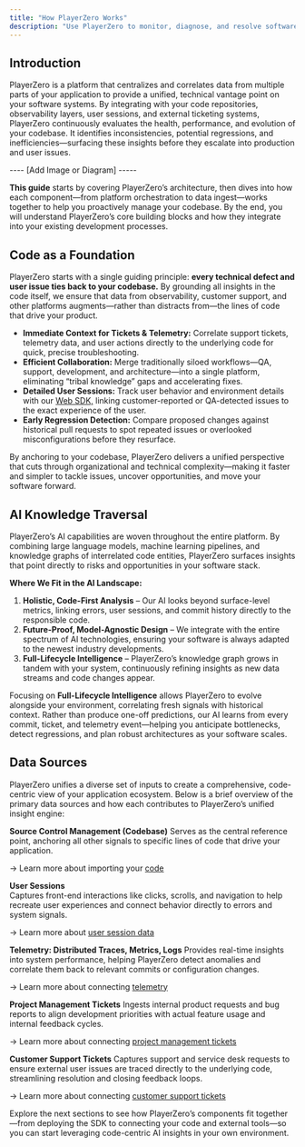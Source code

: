 ```yaml
---
title: "How PlayerZero Works"
description: "Use PlayerZero to monitor, diagnose, and resolve software issues before they reach your users."
---
```


## Introduction

PlayerZero is a platform that centralizes and correlates data from multiple parts of your application  to provide a unified, technical vantage point on your software systems. By integrating with your code repositories, observability layers, user sessions, and external ticketing systems, PlayerZero continuously evaluates the health, performance, and evolution of your codebase. It identifies inconsistencies, potential regressions, and inefficiencies—surfacing these insights before they escalate into production and user issues.

---- [Add Image or Diagram] -----

**This guide** starts by covering PlayerZero’s architecture, then dives into how each component—from platform orchestration to data ingest—works together to help you proactively manage your codebase. By the end, you will understand PlayerZero’s core building blocks and how they integrate into your existing development processes.

## Code as a Foundation

PlayerZero starts with a single guiding principle: **every technical defect and user issue ties back to your codebase.** By grounding all insights in the code itself, we ensure that data from observability, customer support, and other platforms augments—rather than distracts from—the lines of code that drive your product.

- **Immediate Context for Tickets & Telemetry:** Correlate support tickets, telemetry data, and user actions directly to the underlying code for quick, precise troubleshooting.
- **Efficient Collaboration:** Merge traditionally siloed workflows—QA, support, development, and architecture—into a single platform, eliminating “tribal knowledge” gaps and accelerating fixes.
- **Detailed User Sessions:** Track user behavior and environment details with our [Web SDK,](https://www.notion.so/How-PlayerZero-Works-1ae492ddc5be80568dccd81aa438f997?pvs=21) linking customer-reported or QA-detected issues to the exact experience of the user.
- **Early Regression Detection:** Compare proposed changes against historical pull requests to spot repeated issues or overlooked misconfigurations before they resurface.

By anchoring to your codebase, PlayerZero delivers a unified perspective that cuts through organizational and technical complexity—making it faster and simpler to tackle issues, uncover opportunities, and move your software forward.

## AI Knowledge Traversal

PlayerZero’s AI capabilities are woven throughout the entire platform. By combining large language models, machine learning pipelines, and knowledge graphs of interrelated code entities, PlayerZero surfaces insights that point directly to risks and opportunities in your software stack.

**Where We Fit in the AI Landscape:**

1. **Holistic, Code-First Analysis** – Our AI looks beyond surface-level metrics, linking errors, user sessions, and commit history directly to the responsible code.
2. **Future-Proof, Model-Agnostic Design** – We integrate with the entire spectrum of AI technologies, ensuring your software is always adapted to the newest industry developments.
3. **Full-Lifecycle Intelligence** – PlayerZero’s knowledge graph grows in tandem with your system, continuously refining insights as new data streams and code changes appear.

Focusing on **Full-Lifecycle Intelligence** allows PlayerZero to evolve alongside your environment, correlating fresh signals with historical context. Rather than produce one-off predictions, our AI learns from every commit, ticket, and telemetry event—helping you anticipate bottlenecks, detect regressions, and plan robust architectures as your software scales.

## Data Sources

PlayerZero unifies a diverse set of inputs to create a comprehensive, code-centric view of your application ecosystem. Below is a brief overview of the primary data sources and how each contributes to PlayerZero’s unified insight engine:

**Source Control Management (Codebase)**
Serves as the central reference point, anchoring all other signals to specific lines of code that drive your application.
    
  → Learn more about importing your [code](/connect-data-to-playerzero/source-control-management)

**User Sessions**  
  Captures front-end interactions like clicks, scrolls, and navigation to help recreate user experiences and connect behavior directly to errors and system signals.  

  → Learn more about [user session data](/connect-data-to-playerzero/user-session-data)
    
**Telemetry: Distributed Traces, Metrics, Logs**
Provides real-time insights into system performance, helping PlayerZero detect anomalies and correlate them back to relevant commits or configuration changes.
    
   → Learn more about connecting [telemetry](/connect-data-to-playerzero/backend-telemetry)
    
**Project Management Tickets**
Ingests internal product requests and bug reports to align development priorities with actual feature usage and internal feedback cycles.
    
   → Learn more about connecting [project management tickets](/connect-data-to-playerzero/product-ticketing)

    
**Customer Support Tickets**
Captures support and service desk requests to ensure external user issues are traced directly to the underlying code, streamlining resolution and closing feedback loops.
    
  → Learn more about connecting [customer support tickets](/connect-data-to-playerzero/customer-ticketing)
    

Explore the next sections to see how PlayerZero’s components fit together—from deploying the SDK to connecting your code and external tools—so you can start leveraging code-centric AI insights in your own environment.
